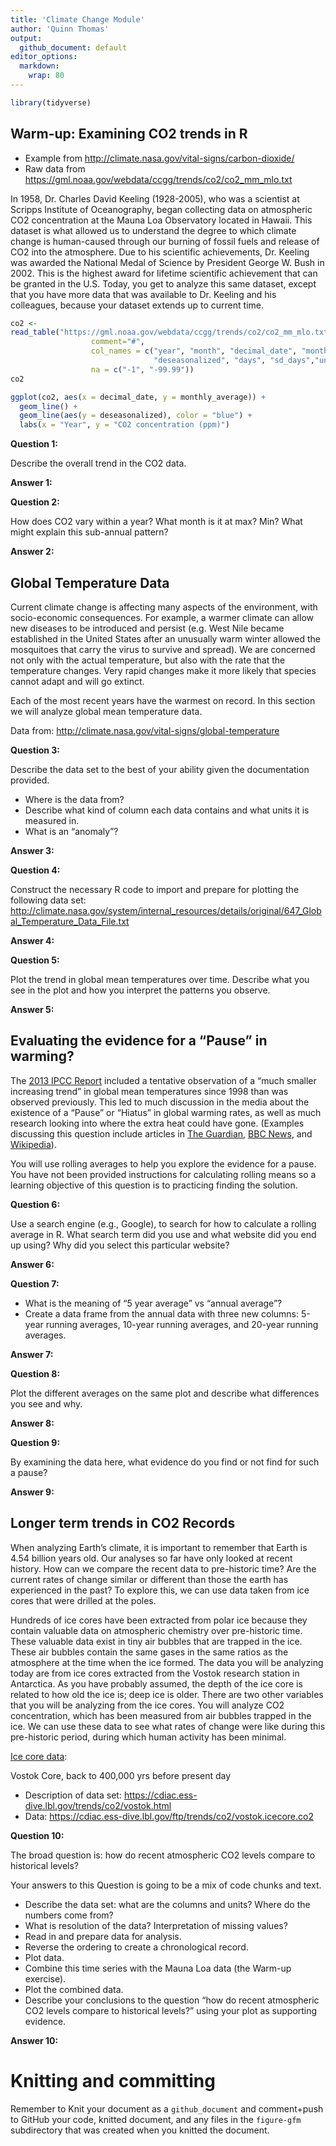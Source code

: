 ```yaml
---
title: 'Climate Change Module'
author: 'Quinn Thomas'
output:
  github_document: default
editor_options: 
  markdown: 
    wrap: 80
---
```


```r
library(tidyverse)
```

## Warm-up: Examining CO2 trends in R

- Example from <http://climate.nasa.gov/vital-signs/carbon-dioxide/>
- Raw data from <https://gml.noaa.gov/webdata/ccgg/trends/co2/co2_mm_mlo.txt>

In 1958, Dr. Charles David Keeling (1928-2005), who was a scientist at Scripps Institute of Oceanography, began collecting data on atmospheric CO2 concentration at the Mauna Loa Observatory located in Hawaii. This dataset is what allowed us to understand the degree to which climate change is human-caused through our burning of fossil fuels and release of CO2 into the atmosphere. Due to his scientific achievements, Dr. Keeling was awarded the National Medal of Science by President George W. Bush in 2002. This is the highest award for lifetime scientific achievement that can be granted in the U.S. Today, you get to analyze this same dataset, except that you have more data that was available to Dr. Keeling and his colleagues, because your dataset extends up to current time.

```r

co2 <- 
read_table("https://gml.noaa.gov/webdata/ccgg/trends/co2/co2_mm_mlo.txt", 
                  comment="#",
                  col_names = c("year", "month", "decimal_date", "monthly_average",
                                "deseasonalized", "days", "sd_days","unc_month_mean"),
                  na = c("-1", "-99.99"))
co2
```


```r
ggplot(co2, aes(x = decimal_date, y = monthly_average)) + 
  geom_line() + 
  geom_line(aes(y = deseasonalized), color = "blue") +
  labs(x = "Year", y = "CO2 concentration (ppm)")
```

**Question 1:**

Describe the overall trend in the CO2 data.

**Answer 1:**

**Question 2:**

How does CO2 vary within a year?  What month is it at max?  Min?  What might explain this sub-annual pattern?

**Answer 2:**



## Global Temperature Data

Current climate change is affecting many aspects of the environment, with socio-economic consequences. For example, a warmer climate can allow new diseases to be introduced and persist (e.g. West Nile became established in the United States after an unusually warm winter allowed the mosquitoes that carry the virus to survive and spread). We are concerned not only with the actual temperature, but also with the rate that the temperature changes. Very rapid changes make it more likely that species cannot adapt and will go extinct. 

Each of the most recent years have the warmest on record.  In this section we will analyze global mean temperature data.

Data from: <http://climate.nasa.gov/vital-signs/global-temperature>

**Question 3:**

Describe the data set to the best of your ability given the documentation provided. 

- Where is the data from?
- Describe what kind of column each data contains and what units it is measured in. 
- What is an "anomaly"?

**Answer 3:**


**Question 4:**

Construct the necessary R code to import and prepare for plotting the following data set: <http://climate.nasa.gov/system/internal_resources/details/original/647_Global_Temperature_Data_File.txt>

**Answer 4:**

**Question 5:**

Plot the trend in global mean temperatures over time.  Describe what you see in the plot and how you interpret the patterns you observe.

**Answer 5:**

## Evaluating the evidence for a "Pause" in warming?

The [2013 IPCC Report](https://www.ipcc.ch/pdf/assessment-report/ar5/wg1/WG1AR5_SummaryVolume_FINAL.pdf) included a tentative observation of a "much smaller increasing trend" in global mean temperatures since 1998 than was observed previously.  This led to much discussion in the media about the existence of a "Pause" or "Hiatus" in global warming rates, as well as much research looking into where the extra heat could have gone.  (Examples discussing this question include articles in [The Guardian](http://www.theguardian.com/environment/2015/jun/04/global-warming-hasnt-paused-study-finds), [BBC News](http://www.bbc.com/news/science-environment-28870988), and [Wikipedia](https://en.wikipedia.org/wiki/Global_warming_hiatus)). 

You will use rolling averages to help you explore the evidence for a pause. You have not been provided instructions for calculating rolling means so a learning objective of this question is to practicing finding the solution.

**Question 6:**

Use a search engine (e.g., Google), to search for how to calculate a rolling average in R. What search term did you use and what website did you end up using?  Why did you select this particular website?

**Answer 6:**

**Question 7:**

- What is the meaning of "5 year average" vs "annual average"?
- Create a data frame from the annual data with three new columns: 5-year running averages, 10-year running averages, and 20-year running averages.

**Answer 7:**

**Question 8:**

Plot the different averages on the same plot and describe what differences you see and why.  

**Answer 8:**

**Question 9:**

By examining the data here, what evidence do you find or not find for such a pause? 

**Answer 9:**

## Longer term trends in CO2 Records

When analyzing Earth’s climate, it is important to remember that Earth is 4.54 billion years old. Our analyses so far have only looked at recent history. How can we compare the recent data to pre-historic time? Are the current rates of change similar or different than those the earth has experienced in the past? To explore this, we can use data taken from ice cores that were drilled at the poles. 

Hundreds of ice cores have been extracted from polar ice because they contain valuable data on atmospheric chemistry over pre-historic time. These valuable data exist in tiny air bubbles that are trapped in the ice. These air bubbles contain the same gases in the same ratios as the atmosphere at the time when the ice formed. The data you will be analyzing today are from ice cores extracted from the Vostok research station in Antarctica. As you have probably assumed, the depth of the ice core is related to how old the ice is; deep ice is older. There are two other variables that you will be analyzing from the ice cores.  You will analyze CO2 concentration, which has been measured from air bubbles trapped in the ice. We can use these data to see what rates of change were like during this pre-historic period, during which human activity has been minimal. 

[Ice core data](https://cdiac.ess-dive.lbl.gov/trends/co2/ice_core_co2.html):

Vostok Core, back to 400,000 yrs before present day 

- Description of data set: <https://cdiac.ess-dive.lbl.gov/trends/co2/vostok.html>
- Data: <https://cdiac.ess-dive.lbl.gov/ftp/trends/co2/vostok.icecore.co2>

**Question 10:**

The broad question is: how do recent atmospheric CO2 levels compare to historical levels?

Your answers to this Question is going to be a mix of code chunks and text.

- Describe the data set: what are the columns and units? Where do the numbers come from? 
- What is resolution of the data? Interpretation of missing values?  
- Read in and prepare data for analysis.   
- Reverse the ordering to create a chronological record.    
- Plot data.  
- Combine this time series with the Mauna Loa data (the Warm-up exercise).
- Plot the combined data.    
- Describe your conclusions to the question "how do recent atmospheric CO2 levels compare to historical levels?" using your plot as supporting evidence.   

**Answer 10:**

# Knitting and committing

Remember to Knit your document as a `github_document` and comment+push to GitHub your code, knitted document, and any files in the `figure-gfm` subdirectory that was created when you knitted the document.


